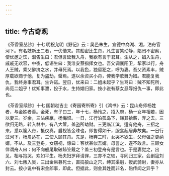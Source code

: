 ```yaml
---
---
---
```

title: 今古奇观
---



 《茶香室丛钞》十七 明祝允明《野记》云：吴邑朱生，宣德中商湖、湘，泊舟官河下。有名妓新王二者，一优偕来。其船密比生舟，凡生言笑动静，娼罔不密察，使优邀之饮，潜告生曰：君但言延我入舟，我欲有言于君耳。生从之，娼入生舟，戚戚无欢容，中夜，低语生曰：我淮安蔡指挥女也。吾父调襄阳卫，挈家以行，舟人王贼，乘父醉挤之水，并母死焉。以我色，独留犯之，呼为妻。吾父资素丰，贼厚载欲商于他，复为盗劫，罄焉。遂以余资买小舟，俾我学歌舞为娼。君能复我仇，我终身事君耳。生许诺。翌日，优来曰：二姐未起乎？生骂曰：贼不知死所，尚觅二姐乎！优知事泄，投于水，生持娼归家。按小说有蔡女忍辱报仇一事，即此也。

 《茶香室续钞》十七 国朝赵吉士《寄园寄所寄》引《鸿书》云：昆山舟师杨姓者，与金姓者善。金死，有子曰三，年十七，杨怜之，招入府，杨一女年相若，因以妻三。岁余，三沾疾羸，杨悔恨。一日，江行泊孤岛下，赚其拾薪，弃之去。三欲归无路，转入林中，有八大箧，盖盗所劫财。三更临江滨，适有他舟，三招之来，悉以箧入舟，抵仪真，启视皆金珠也，即售得如干，服食起居非故矣。一日行过河下，杨舟适在，三使人顾其舟。先是，杨弃三时，女哭不欲生，父母强之更纳婿，不从。及三登舟，女窃视，惊曰：客状甚似吾婿。母詈之，遂不敢言。三顾女佯谓舟人曰：何不向船尾取破毡笠戴之？盖三初登舟有是言也。于是妻觉之，出见，相与抱哭，欢如平生。杨夫妇罗拜请罪，三亦不之较，寻同归三家。会剧寇刘六、刘七叛入吴，三出金帛募死士，直捣狼山之穴，缚其渠魁，授武骑尉，妻亦从封云。按小说中有宋金郎事，即此。但据此，则金其姓而非名，殆传闻之异乎？